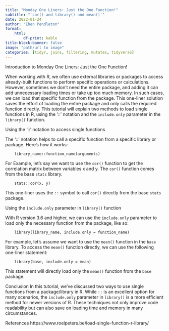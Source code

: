 ---
title: "Monday One Liners: Just the One Function!"
subtitle: "`cor() and library() and mean()`"
date: 2022-01-24
author: "Eben Pendleton"
format:
    html:
        df-print: kable
title-block-banner: false
image: "path/url to image"
categories: [tidyr, joins, filtering, mutates, tidyverse]
---

Introduction to Monday One Liners: Just the One Function!

When working with R, we often use external libraries or packages to access already-built functions to perform specific operations or calculations. However, sometimes we don't need the entire package, and adding it can add unnecessary loading times or take up too much memory. In such cases, we can load that specific function from the package. This one-liner solution saves the effort of loading the entire package and only calls the required function directly. This tutorial will explain two methods to load single functions in R, using the '::' notation and the `include.only` parameter in the `library()` function.

Using the '::' notation to access single functions

The '::' notation helps to call a specific function from a specific library or package. Here's how it works:

        library_name::function_name(arguments)

For Example, let's say we want to use the `cor()` function to get the correlation matrix between variables x and y. The `cor()` function comes from the base `stats` library. 

        stats::cor(x, y)

This one-liner uses the `::` symbol to call `cor()` directly from the base `stats` package.

Using the `include.only` parameter in `library()` function

With R version 3.6 and higher, we can use the `include.only` parameter to load only the necessary function from the package, like so:

        library(library_name, include.only = function_name)

For example, let's assume we want to use the `mean()` function in the `base` library. To access the `mean()` function directly, we can use the following one-liner statement:

        library(base, include.only = mean)

This statement will directly load only the `mean()` function from the `base` package.

Conclusion
In this tutorial, we've discussed two ways to use single functions from a package/library in R. While `::` is an excellent option for many scenarios, the `include.only` parameter in `library()` is a more efficient method for newer versions of R. These techniques not only improve code readability but can also save on loading time and memory in many circumstances.

References
https://www.roelpeters.be/load-single-function-r-library/